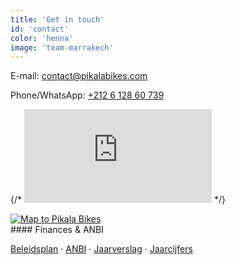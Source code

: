 ```yaml
---
title: 'Get in touch'
id: 'contact'
color: 'henna'
image: 'team-marrakech'
---
```


E-mail: [contact@pikalabikes.com](mailto:contact@pikalabikes.com)

Phone/WhatsApp: [+212 6 128 60 739](tel:+212612860739)

<FacebookIcon link='https://www.facebook.com/pikalabikes' />
<InstagramIcon link='https://www.instagram.com/pikalabikes_marrakech' />

{/* <iframe src="https://www.google.com/maps/embed?pb=!1m18!1m12!1m3!1d3396.9999412586676!2d-7.992310615649458!3d31.633851988714287!2m3!1f0!2f0!3f0!3m2!1i1024!2i768!4f13.1!3m3!1m2!1s0xdafee61503be041%3A0xc9efe8fe26d06ca8!2sPikala+Bikes!5e0!3m2!1sen!2sma!4v1546859798701" frameborder="0" style="border:0" allowfullscreen="" loading="lazy"></iframe> */}

<a href="https://maps.app.goo.gl/iWySB583mkA8vKbH8" target="_blank" rel="noopener">
  <Image src={map} class="map-image" alt="Map to Pikala Bikes" />
</a>

<div class="tiny">
#### Finances & ANBI

[Beleidsplan](/documents/beleidsplan.pdf)
 · [ANBI](/documents/anbi.pdf)
 · [Jaarverslag](/documents/jaarverslag.pdf)
 · [Jaarcijfers](/documents/jaarcijfers.pdf)
</div>
